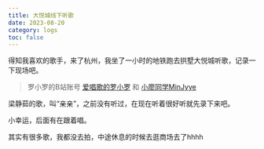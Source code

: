 ```yaml
---
title: 大悦城线下听歌
date: 2023-08-20
category: logs
toc: false
---
```


得知我喜欢的歌手，来了杭州，我坐了一小时的地铁跑去拱墅大悦城听歌，记录一下现场吧。

> 罗小罗的B站账号 [爱唱歌的罗小罗](https://space.bilibili.com/402589034?spm_id_from=333.337.0.0) 和 [小廖同学MinJyye](https://space.bilibili.com/206499208?spm_id_from=333.337.search-card.all.click)

<VideoPlayer
  id='dayuecheng-sing1'
  url='https://razzh-blog.oss-cn-hangzhou.aliyuncs.com/videos/dayuecheng/sing1/b10b0cf4539fce6dd460ba0eb7a41e6e.m3u8'
  poster='https://razzh-blog.oss-cn-hangzhou.aliyuncs.com/videos/dayuecheng/sing1/dayuecheng_sing1.png'
/>

梁静茹的歌，叫“亲亲”，之前没有听过，在现在听着很好听就先录下来吧。  

<VideoPlayer
  id='dayuecheng-sing2'
  url='https://razzh-blog.oss-cn-hangzhou.aliyuncs.com/videos/dayuecheng/sing2/b35593a9424edabff9a689da3d3b8f28.m3u8'
  poster='https://razzh-blog.oss-cn-hangzhou.aliyuncs.com/videos/dayuecheng/sing2/dayuecheng_sing2.png'
/>

小幸运，后面有在跟着唱。  

其实有很多歌，我都没去拍，中途休息的时候去逛商场去了hhhh



